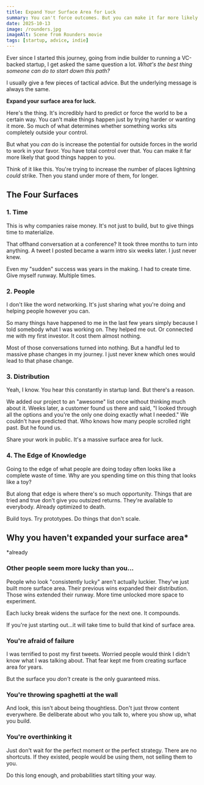 ```yaml
---
title: Expand Your Surface Area for Luck
summary: You can't force outcomes. But you can make it far more likely that good things happen.
date: 2025-10-13
image: /rounders.jpg
imageAlt: Scene from Rounders movie
tags: [startup, advice, indie]
---
```



Ever since I started this journey, going from indie builder to running a VC-backed startup, I get asked the same question a lot. *What's the best thing someone can do to start down this path?*

I usually give a few pieces of tactical advice. But the underlying message is always the same.

**Expand your surface area for luck.**

Here's the thing. It's incredibly hard to predict or force the world to be a certain way. You can't make things happen just by trying harder or wanting it more. So much of what determines whether something works sits completely outside your control.

But what you *can* do is increase the potential for outside forces in the world to work in your favor. You have total control over that. You can make it far more likely that good things happen to you.

Think of it like this. You're trying to increase the number of places lightning *could* strike. Then you stand under more of them, for longer.

<BettingStrategySimulator />

## The Four Surfaces

### 1. Time

This is why companies raise money. It's not just to build, but to give things time to materialize. 

That offhand conversation at a conference? It took three months to turn into anything. A tweet I posted became a warm intro six weeks later. I just never knew.

Even my "sudden" success was years in the making. I had to create time. Give myself runway. Multiple times.

### 2. People

I don't like the word networking. It's just sharing what you're doing and helping people however you can.

So many things have happened to me in the last few years simply because I told somebody what I was working on. They helped me out. Or connected me with my first investor. It cost them almost nothing.

Most of those conversations turned into nothing. But a handful led to massive phase changes in my journey. I just never knew which ones would lead to that phase change.

### 3. Distribution

Yeah, I know. You hear this constantly in startup land. But there's a reason.

We added our project to an "awesome" list once without thinking much about it. Weeks later, a customer found us there and said, "I looked through all the options and you're the only one doing exactly what I needed." We couldn't have predicted that. Who knows how many people scrolled right past. But he found us.

Share your work in public. It's a massive surface area for luck.

### 4. The Edge of Knowledge

Going to the edge of what people are doing today often looks like a complete waste of time. Why are you spending time on this thing that looks like a toy?

But along that edge is where there's so much opportunity. Things that are tried and true don't give you outsized returns. They're available to everybody. Already optimized to death.

Build toys. Try prototypes. Do things that don't scale.

## Why you haven't expanded your surface area*

*already

### Other people seem more lucky than you...

People who look "consistently lucky" aren't actually luckier. They've just built more surface area. Their previous wins expanded their distribution. Those wins extended their runway. More time unlocked more space to experiment.

Each lucky break widens the surface for the next one. It compounds.

If you're just starting out...it will take time to build that kind of surface area.

### You're afraid of failure

I was terrified to post my first tweets. Worried people would think I didn't know what I was talking about. That fear kept me from creating surface area for years.

But the surface you *don't* create is the only guaranteed miss.

### You're throwing spaghetti at the wall

And look, this isn't about being thoughtless. Don't just throw content everywhere. Be deliberate about who you talk to, where you show up, what you build.

### You're overthinking it

Just don't wait for the perfect moment or the perfect strategy. There are no shortcuts. If they existed, people would be using them, not selling them to you.

Do this long enough, and probabilities start tilting your way.
